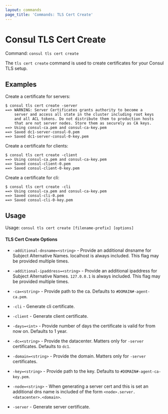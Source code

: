 ```yaml
---
layout: commands
page_title: 'Commands: TLS Cert Create'
---
```


# Consul TLS Cert Create

Command: `consul tls cert create`

The `tls cert create` command is used to create certificates for your Consul TLS
setup.

## Examples

Create a certificate for servers:

```shell-session
$ consul tls cert create -server
==> WARNING: Server Certificates grants authority to become a
    server and access all state in the cluster including root keys
    and all ACL tokens. Do not distribute them to production hosts
    that are not server nodes. Store them as securely as CA keys.
==> Using consul-ca.pem and consul-ca-key.pem
==> Saved dc1-server-consul-0.pem
==> Saved dc1-server-consul-0-key.pem
```

Create a certificate for clients:

```shell-session
$ consul tls cert create -client
==> Using consul-ca.pem and consul-ca-key.pem
==> Saved consul-client-0.pem
==> Saved consul-client-0-key.pem
```

Create a certificate for cli:

```shell-session
$ consul tls cert create -cli
==> Using consul-ca.pem and consul-ca-key.pem
==> Saved consul-cli-0.pem
==> Saved consul-cli-0-key.pem
```

## Usage

Usage: `consul tls cert create [filename-prefix] [options]`

#### TLS Cert Create Options

- `-additional-dnsname=<string>` - Provide an additional dnsname for Subject
  Alternative Names. localhost is always included. This flag may be provided
  multiple times.

- `-additional-ipaddress=<string>` - Provide an additional ipaddress for
  Subject Alternative Names. `127.0.0.1` is always included. This flag may be
  provided multiple times.

- `-ca=<string>` - Provide path to the ca. Defaults to `#DOMAIN#-agent-ca.pem`.

- `-cli` - Generate cli certificate.

- `-client` - Generate client certificate.

- `-days=<int>` - Provide number of days the certificate is valid for from now
  on. Defaults to 1 year.

- `-dc=<string>` - Provide the datacenter. Matters only for `-server`
  certificates. Defaults to `dc1`.

- `-domain=<string>` - Provide the domain. Matters only for `-server`
  certificates.

- `-key=<string>` - Provide path to the key. Defaults to
  `#DOMAIN#-agent-ca-key.pem`.

- `-node=<string>` - When generating a server cert and this is set an
  additional dns name is included of the form
  `<node>.server.<datacenter>.<domain>`.

- `-server` - Generate server certificate.
